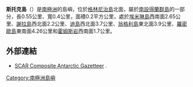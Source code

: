 {{coord|62|23|50.4|S|59|50|54.1|W|display=title}}

'''斯托克島'''（{{lang-en|Stoker Island}}）是[[南極洲|南極洲]]的島嶼，位於[[格林尼治島|格林尼治島]]北面，屬於[[南設得蘭群島|南設得蘭群島]]的一部分，長0.55公里、寬0.4公里，面積0.2平方公里，處於[[埃米琳島|埃米琳島]]西南面2.65公里、[[謝拉島|謝拉島]]西北面2.2公里、[[迪島|迪島]]西北面3.7公里、[[翁格利島|翁格利島]]東北面3.9公里、[[羅密歐島|羅密歐島]]東南面4.26公里和[[霍姆斯岩|霍姆斯岩]]西南面1.7公里。

==外部連結==
* [http://data.aad.gov.au/aadc/gaz/scar/ SCAR Composite Antarctic Gazetteer] {{WebCite|url=https://www.webcitation.org/5ug2CfC7m?url=http://data.aad.gov.au/aadc/gaz/scar/ |date=20101202140255 |dateformat=iso }}.

{{南设得兰群岛}}

{{Antarctica-geo-stub}}

[[Category:南極洲島嶼|Category:南極洲島嶼]]